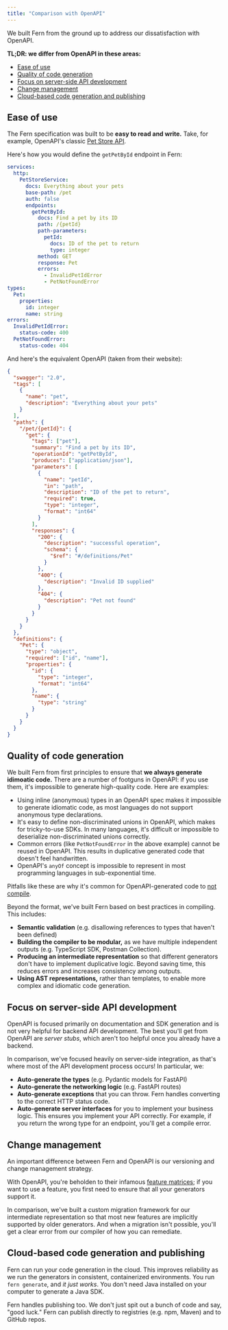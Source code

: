 ```yaml
---
title: "Comparison with OpenAPI"
---
```


We built Fern from the ground up to address our dissatisfaction with OpenAPI.

**TL;DR: we differ from OpenAPI in these areas:**

- [Ease of use](#ease-of-use)
- [Quality of code generation](#quality-of-code-generation)
- [Focus on server-side API development](#focus-on-server-side-api-development)
- [Change management](#change-management)
- [Cloud-based code generation and publishing](#cloud-based-code-generation-and-publishing)

## Ease of use

The Fern specification was built to be **easy to read and write.** Take,
for example, OpenAPI's classic [Pet Store API](https://petstore.swagger.io/).

Here's how you would define the `getPetById` endpoint in Fern:

<Accordion title="Fern Example.">

```yaml
services:
  http:
    PetStoreService:
      docs: Everything about your pets
      base-path: /pet
      auth: false
      endpoints:
        getPetById:
          docs: Find a pet by its ID
          path: /{petId}
          path-parameters:
            petId:
              docs: ID of the pet to return
              type: integer
          method: GET
          response: Pet
          errors:
            - InvalidPetIdError
            - PetNotFoundError
types:
  Pet:
    properties:
      id: integer
      name: string
errors:
  InvalidPetIdError:
    status-code: 400
  PetNotFoundError:
    status-code: 404
```

</Accordion>

And here's the equivalent OpenAPI (taken from their website):

<Accordion title="OpenAPI Example">

```json
{
  "swagger": "2.0",
  "tags": [
    {
      "name": "pet",
      "description": "Everything about your pets"
    }
  ],
  "paths": {
    "/pet/{petId}": {
      "get": {
        "tags": ["pet"],
        "summary": "Find a pet by its ID",
        "operationId": "getPetById",
        "produces": ["application/json"],
        "parameters": [
          {
            "name": "petId",
            "in": "path",
            "description": "ID of the pet to return",
            "required": true,
            "type": "integer",
            "format": "int64"
          }
        ],
        "responses": {
          "200": {
            "description": "successful operation",
            "schema": {
              "$ref": "#/definitions/Pet"
            }
          },
          "400": {
            "description": "Invalid ID supplied"
          },
          "404": {
            "description": "Pet not found"
          }
        }
      }
    }
  },
  "definitions": {
    "Pet": {
      "type": "object",
      "required": ["id", "name"],
      "properties": {
        "id": {
          "type": "integer",
          "format": "int64"
        },
        "name": {
          "type": "string"
        }
      }
    }
  }
}
```

</Accordion>

## Quality of code generation

We built Fern from first principles to ensure that **we always generate
idimoatic code.** There are a number of footguns in OpenAPI: if you use them,
it's impossible to generate high-quality code. Here are examples:

- Using inline (anonymous) types in an OpenAPI spec makes it impossible to generate idiomatic
  code, as most languages do not support anonymous type declarations.
- It's easy to define non-discriminated unions in OpenAPI, which makes for
  tricky-to-use SDKs. In many languages, it's difficult or impossible to
  deserialize non-discriminated unions correctly.
- Common errors (like `PetNotFoundError` in the above example) cannot be reused
  in OpenAPI.
  This results in duplicative generated code that doesn't feel handwritten.
- OpenAPI's `anyOf` concept is impossible to represent in most programming
  languages in sub-exponential time.

Pitfalls like these are why it's common for OpenAPI-generated code to
[not compile](https://github.com/OpenAPITools/openapi-generator/issues?q=is%3Aissue+%22doesn%27t+compile%22).

Beyond the format, we've built Fern based on best practices in compiling. This includes:

- **Semantic validation** (e.g. disallowing references to types that haven't been defined)
- **Building the compiler to be modular,** as we have multiple independent outputs
  (e.g. TypeScript SDK, Postman Collection).
- **Producing an intermediate representation** so that different generators don't
  have to implement duplicative logic. Beyond saving time, this reduces errors and
  increases consistency among outputs.
- **Using AST representations,** rather than templates, to enable more complex and
  idiomatic code generation.

## Focus on server-side API development

OpenAPI is focused primarily on documentation and SDK generation and is not very
helpful for backend API development. The best you'll get from OpenAPI are _server stubs_,
which aren't too helpful once you already have a backend.

In comparison, we've focused heavily on server-side integration, as that's where
most of the API development process occurs! In particular, we:

- **Auto-generate the types** (e.g. Pydantic models for FastAPI)
- **Auto-generate the networking logic** (e.g. FastAPI routes)
- **Auto-generate exceptions** that you can throw. Fern handles converting to the
  correct HTTP status code.
- **Auto-generate server interfaces** for you to implement your business logic.
  This ensures you implement your API correctly. For example, if you return the
  wrong type for an endpoint, you'll get a compile error.

## Change management

An important difference between Fern and OpenAPI is our versioning
and change management strategy.

With OpenAPI, you're beholden to their infamous [feature matrices](https://openapi-generator.tech/docs/generators/java#schema-support-feature); if you want to use a feature, you first need to ensure that all your generators support it.

In comparison, we've built a custom migration framework for our intermediate
representation so that most new features are implicitly supported by older
generators. And when a migration isn't possible, you'll get a clear error from
our compiler of how you can remediate.

## Cloud-based code generation and publishing

Fern can run your code generation in the cloud. This improves reliability as we
run the generators in consistent, containerized environments. You run `fern generate`,
and _it just works_. You don't need Java installed on your computer to
generate a Java SDK.

Fern handles publishing too. We don't just spit out a bunch of code and say,
"good luck." Fern can publish directly to registries (e.g. npm, Maven) and to
GitHub repos.
